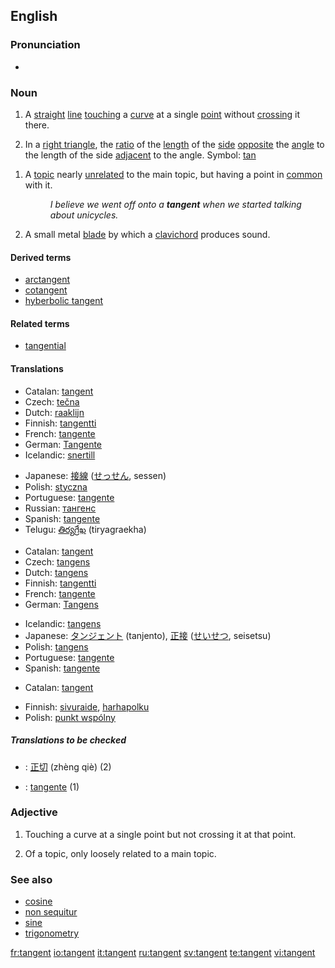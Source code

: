 ==English==

===Pronunciation===
*{{IPA|/'tæn.dʒənt/}}

===Noun===
{{en-noun}}

# {{geometry}} A [[straight]] [[line]] [[touching]] a [[curve]] at a single [[point]] without [[crossing]] it there.
# {{trigonometry}} In a [[right triangle]], the [[ratio]] of the [[length]] of the [[side]] [[opposite]] the [[angle]] to the length of the side [[adjacent]] to the angle. Symbol: [[tan]]
<!--This definition equivalent to the one above; it does not define a new sense of the word
# {{mathematics}} The ratio of the [[sine]] to the [[cosine]], in either the [[real]] or [[complex]] [[number]]s.-->
# A [[topic]] nearly [[unrelated]] to the main topic, but having a point in [[common]] with it.
#:''I believe we went off onto a '''tangent''' when we started talking about unicycles.''
# A small metal [[blade]] by which a [[clavichord]] produces sound.

====Derived terms====
*[[arctangent]]
*[[cotangent]]
*[[hyberbolic tangent]]

====Related terms====
*[[tangential]]

====Translations====
{{trans-top|in geometry}}
*Catalan: [[#Catalan|tangent]] {{f}}
*Czech: [[tečna]] {{f}}
*Dutch: [[raaklijn]] {{f}}
*Finnish: [[tangentti]]
*French: [[tangente]] {{f}}
*German: [[Tangente]] {{f}}
*Icelandic: [[snertill]] {{m}}
{{trans-mid}}
*Japanese: [[接線]] ([[せっせん]], sessen)
*Polish: [[styczna]] {{f}}
*Portuguese: [[tangente]] {{f}}
*Russian: [[тангенс]] {{m}}
*Spanish: [[tangente]] {{f}}
*Telugu: [[తిర్యగ్రేఖ]] (tiryagraekha)
{{trans-bottom}}

{{trans-top|in trigonometry}}
*Catalan: [[#Catalan|tangent]] {{f}}
*Czech: [[tangens#Czech|tangens]] {{m}}
*Dutch: [[tangens]] {{m}}
*Finnish: [[tangentti]]
*French: [[tangente]] {{f}}
*German: [[Tangens]] {{m}}
{{trans-mid}}
*Icelandic: [[tangens]] {{m}}
*Japanese: [[タンジェント]] (tanjento), [[正接]] ([[せいせつ]], seisetsu)
*Polish: [[tangens]] {{m}}
*Portuguese: [[tangente]] {{f}}
*Spanish: [[tangente]] {{f}}
{{trans-bottom}}

{{trans-top|nearly unrelated topic}}
*Catalan: [[#Catalan|tangent]] {{f}}
{{trans-mid}}
*Finnish: [[sivuraide]], [[harhapolku]]
*Polish: [[punkt wspólny]] {{m}}
{{trans-bottom}}

=====Translations to be checked=====
{{checktrans}}
<!--Remove this section once all of the translations below have been moved into the tables above.-->
*{{ttbc|Chinese}}: [[正切]] (zhèng qiè) (2)
*{{ttbc|Italian}}: [[tangente]] {{f}} (1)

===Adjective===
{{en-adj|-}}

# {{geometry}} Touching a curve at a single point but not crossing it at that point.
# Of a topic, only loosely related to a main topic.

===See also===
*[[cosine]]
*[[non sequitur]]
*[[sine]]
*[[trigonometry]]

[[fr:tangent]]
[[io:tangent]]
[[it:tangent]]
[[ru:tangent]]
[[sv:tangent]]
[[te:tangent]]
[[vi:tangent]]